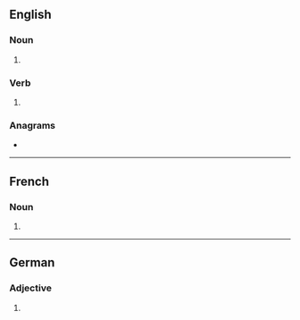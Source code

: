 {{also|inversés}}
==English==

===Noun===
{{head|en|noun plural form}}

# {{plural of|inverse|lang=en}}

===Verb===
{{head|en|verb form}}

# {{en-third-person singular of|inverse}}

===Anagrams===
* {{anagrams|en|a=eeinrssv|inserves|versines}}

----

==French==

===Noun===
{{head|fr|noun plural form|g=m}}

# {{plural of|inverse|lang=fr}}

----

==German==

===Adjective===
{{head|de|adjective form}}

# {{inflected form of|invers|lang=de}}